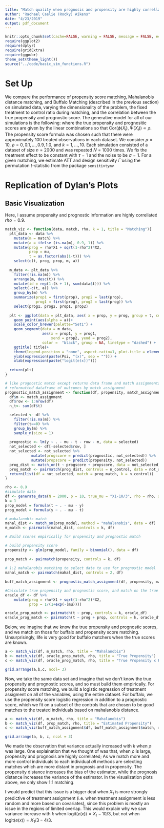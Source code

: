 ```yaml
---
title: "Match quality when prognosis and propensity are highly correllated"
author: "Rachael Caelie (Rocky) Aikens"
date: "4/23/2019"
output: pdf_document
---
```


```r
knitr::opts_chunk$set(cache=FALSE, warning = FALSE, message = FALSE, echo = FALSE, fig.align = "center", fig.height = 4)
require(ggplot2)
require(dplyr)
require(gridExtra)
require(ggpubr)
theme_set(theme_light())
source("../code/basic_sim_functions.R")
```

# Set Up 

We compare the performance of propensity score matching, Mahalanobis distance matching, and Buffalo Matching (described in the previous section) on simulated data, varying the dimensionality of the problem, the fixed treatment to control ratio during matching, and the correlation between the true propensity and prognostic score. The generative model for all of our simulations is the following:
\begin{align*}
    X_i &\sim_{iid} \text{Normal}(0,I_p),\\
    T_i &\sim_{iid} \text{Bernoulli}\left(\frac{1}{1+\exp(-\phi(X_i))}\right),\\
    Y_i &=\tau T_i + \Psi(X_i) + \epsilon_i,\\
    \epsilon_i &\sim_{iid} N(0,\sigma^2),
\end{align*}
where the true propensity and prognositic scores are given by the linear combinations
\begin{align*}
    \phi(X_i) &= X_{i1}-10/3,\\
    \Psi(X_i) &=\rho X_{i1} + \sqrt{(1-\rho^2)}X_{i2},
\end{align*}
so that $\text{Cor}(\phi(X_i), \Psi(X_i)) \propto \rho$.  The propensity score formula was chosen such that there were approximately 100 treated observations in each dataset. We consider $p=10$, $\rho = 0, 0.1,\hdots, 0.9, 1.0,$ and $k=1,\hdots, 10$. Each simulation consisted of a dataset of size $n=2000$ and was repeated $N=1000$ times.
We fix the treatment effect to be constant with $\tau=1$ and the noise to be $\sigma=1$.
For a given matching, we estimate ATT and design sensitivity $\tilde\Gamma$ using the permutation $t$-statistic from the package `sensitivtymv`

\pagebreak

# Replication of Dylan's Plots

## Basic Visualization

Here, I assume propensity and prognostic information are highly correllated $rho = 0.9$.

```r
match_viz <- function(data, match, rho, k = 1, title = "Matching"){
  plt_data <- data %>% 
    mutate(m = match) %>%
    mutate(a = ifelse (is.na(m), 0.9, 1)) %>% 
    mutate(prog = rho*X1 + sqrt(1-rho^2)*X2, 
           prop = mu,
           t = as.factor(abs(1-t))) %>%
    select(c(t, prog, prop, m, a))
  
  m_data <- plt_data %>% 
    filter(!is.na(m)) %>%
    arrange(m, desc(t)) %>% 
    mutate(id = rep(1:(k + 1), sum(data$t))) %>%
    select(-c(t, a)) %>%
    group_by(m) %>%
    summarize(prop1 = first(prop), prop2 = last(prop),
              prog1 = first(prog), prog2 = last(prog)) %>%
    select(prog1, prog2, prop1, prop2)
  
  plt <- ggplot(data = plt_data, aes( x = prop, y = prog, group = t, color = t)) + 
    geom_point(aes(alpha = a))+
    scale_color_brewer(palette="Set1") +
    geom_segment(data = m_data, 
                 aes(x = prop1, y = prog1,
                     xend = prop2, yend = prog2),
                 color =  "black", group = NA, linetype = "dashed") +
    ggtitle( title)+
    theme(legend.position = "none", aspect.ratio=1, plot.title = element_text(hjust = 0.5, size = 8))+
    ylab(expression(paste(Psi, "(x)", sep = ""))) +
    xlab(expression(paste("logit(e(x))")))
  
  return(plt)
}

# like prognostic match except returns data frame and match assignments, not just the
# reformatted dataframe of outcomes by match assignment
prognostic_match_assignment <- function(df, propensity, match_assignment, prog_model, n_control) {
  df$m <- match_assignment
  df$row <- 1:nrow(df)
  n_t<- sum(df$t)

  selected <- df %>% 
    filter(!is.na(m)) %>%
    filter(t==0) %>%
    group_by(m) %>%
    sample_n(size = 1)
  
  prognostic <- lm(y ~ . - mu - t - row - m, data = selected)
  not_selected <- df[-selected$row, ]
  not_selected <- not_selected %>% 
			mutate(progscore = predict(prognostic, not_selected)) %>%
			mutate(propscore = predict(propensity, not_selected))
  prog_dist <- match_on(t ~ progscore + propscore, data = not_selected)
  prog_match <- pairmatch(prog_dist, controls = n_control, data = not_selected) 
  return(list(df = not_selected, match = prog_match, k = n_control))
}
```

```r
rho <- 0.9
#simulate data
df <- generate_data(N = 2000, p = 10, true_mu = "X1-10/3", rho = rho, sigma = 1)
k = 1
prop_model = formula(t ~ . - mu - y)
prog_model = formula(y ~ . - mu - t)

# mahalanobis match
mahal_dist <- match_on(prop_model, method = "mahalanobis", data = df)
m_match <- pairmatch(mahal_dist, controls = k, df)
```

```r
# Build scores empirically for propensity and prognostic match

# build propensity score
propensity <- glm(prop_model, family = binomial(), data = df)
  
prop_match <- pairmatch(propensity, controls = k, df)
  
# 1:2 mahalanobis matching to select data to use for prognostic model
mahal_match <- pairmatch(mahal_dist, controls = 2, df) 
  
buff_match_assignment <- prognostic_match_assignment(df, propensity, mahal_match, prog_model, k)
```


```r
#Calculate true propensity and prognostic score, and match on the true score
oracle_df <- df %>% 
    mutate(prog = rho*X1 + sqrt(1-rho^2)*X2, 
           prop = 1/(1+exp(-(mu))))

oracle_prop_match <- pairmatch(t ~ prop, controls = k, oracle_df)
oracle_prog_match <- pairmatch(t ~ prog + prop, controls = k, oracle_df)
```

Below, we imagine that we know the true propensity and prognostic scores, and we match on those for buffalo and propensity score matching.  Unsurprisingly, life is very good for buffalo matchers when the true scores are known.

```r
a <- match_viz(df, m_match, rho, title = "Mahalanobis")
b <- match_viz(df, oracle_prop_match, rho, title = "True Propensity")
c <- match_viz(df, oracle_prog_match, rho, title = "True Propensity x Prognosis")

grid.arrange(a,b,c, ncol= 3)
```

Now, we take the same data set and imagine that we don't know the true propensity and prognostic scores, and so must build them empirically.  For propensity score matching, we build a logistic regression of treatment assigment on all of the variables, using the entire dataset. For buffalo, we use the propensity score logistic regression in addition to a prognostic score, which we fit on a subset of the controls that are chosen to be good matches to the treated individuals based on mahalanobis distance.


```r
a <- match_viz(df, m_match, rho, title = "Mahalanobis")
b <- match_viz(df, prop_match, rho, title = "Estimated Propensity")
c <- match_viz(buff_match_assignment$df, buff_match_assignment$match, rho, title = "Buffalo")

grid.arrange(a, b, c, ncol = 3)
```


We made the observation that variance actually increased with $k$ when $\rho$ was large. One explaination that we thought of was that, when $\rho$ is large, propensity and prognosis are highly correllated; As we match more and more control individuals to each individual _all_ methods are selecting matches which are more distant in prognosis and in propensity.  The propensity distance increases the bias of the estimator, while the prognosis distance increases the variance of the estimator.  In the visualization plots above, we only show 1:1 matching.

I would predict that this issue is a bigger deal when $X_1$ is more strongly predictive of treatment assignment (i.e. when treatment assignment is less random and more based on covariates), since this problem is mostly an issue in the regions of limited overlap.  This would explain why we saw variance increase with $k$ when logit($e(x)) = X_1 - 10/3$, but not when logit($e(x)) = X_1/3- 4/3$.
\pagebreak
